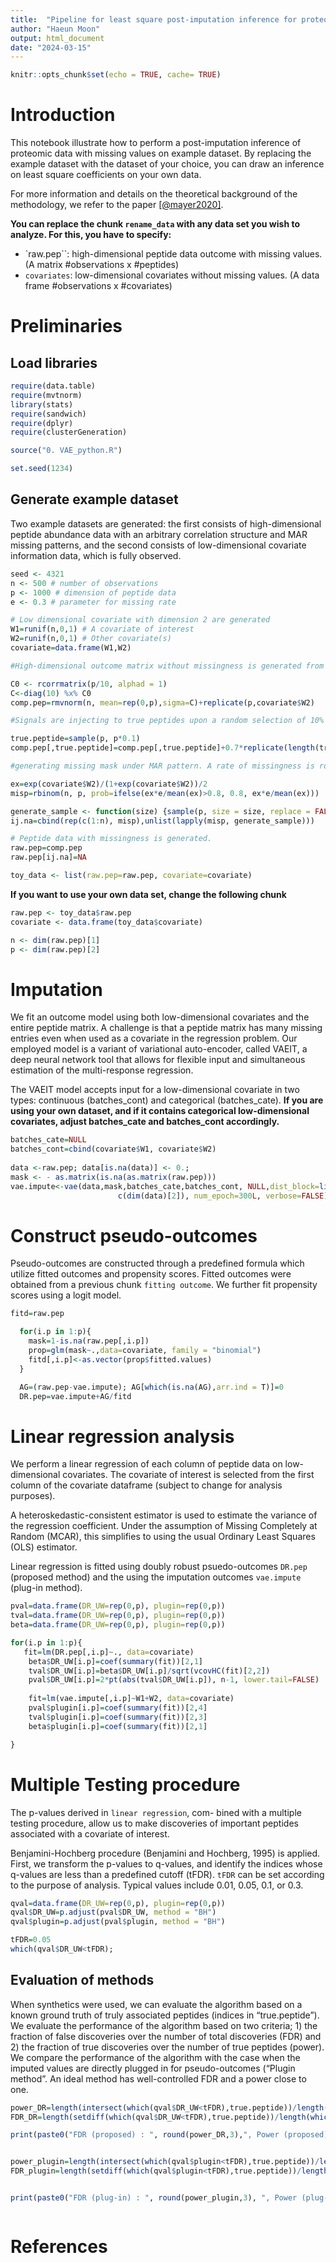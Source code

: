 ```yaml
---
title:  "Pipeline for least square post-imputation inference for proteomic data"
author: "Haeun Moon"
output: html_document
date: "2024-03-15"
---
```


```r
knitr::opts_chunk$set(echo = TRUE, cache= TRUE)
```

# Introduction

This notebook illustrate how to perform a post-imputation inference of proteomic data with missing values on example dataset. By replacing the example dataset with the dataset of your choice, you can draw an inference on least square coefficients on your own data.

For more information and details on the theoretical background of the methodology, we refer to the paper [[@mayer2020]](http://dx.doi.org/10.1214/20-AOAS1356).

**You can replace the chunk `rename_data` with any data set you wish to analyze. 
For this, you have to specify:**

- `raw.pep``: high-dimensional peptide data outcome with missing values. (A matrix #observations x #peptides)
- `covariates`: low-dimensional covariates without missing values. (A data frame #observations x #covariates)


# Preliminaries

## Load libraries

```r
require(data.table)
require(mvtnorm)
library(stats)
require(sandwich)
require(dplyr)
require(clusterGeneration)

source("0. VAE_python.R")

set.seed(1234)
```

## Generate example dataset

Two example datasets are generated: the first consists of high-dimensional peptide abundance data with an arbitrary correlation structure and MAR missing patterns, and the second consists of low-dimensional covariate information data, which is fully observed.

```r
seed <- 4321
n <- 500 # number of observations
p <- 1000 # dimension of peptide data 
e <- 0.3 # parameter for missing rate 
```


```r

# Low dimensional covariate with dimension 2 are generated
W1=runif(n,0,1) # A covariate of interest
W2=runif(n,0,1) # Other covariate(s) 
covariate=data.frame(W1,W2) 

#High-dimensional outcome matrix without missingness is generated from an arbitrary correlation structure 

C0 <- rcorrmatrix(p/10, alphad = 1) 
C<-diag(10) %x% C0
comp.pep=rmvnorm(n, mean=rep(0,p),sigma=C)+replicate(p,covariate$W2)

#Signals are injecting to true peptides upon a random selection of 10% of total peptides.

true.peptide=sample(p, p*0.1) 
comp.pep[,true.peptide]=comp.pep[,true.peptide]+0.7*replicate(length(true.peptide),covariate$W1) 

#generating missing mask under MAR pattern. A rate of missingness is roughly around a tuning parameter, denoted as 'e.' If a certain peptide has an excessively high rate of missingness, imputation models will not work satisfactorily. Therefore, we set a ceiling on the missing rate (default is 0.8).

ex=exp(covariate$W2)/(1+exp(covariate$W2))/2
misp=rbinom(n, p, prob=ifelse(ex*e/mean(ex)>0.8, 0.8, ex*e/mean(ex)))

generate_sample <- function(size) {sample(p, size = size, replace = FALSE)}
ij.na=cbind(rep(c(1:n), misp),unlist(lapply(misp, generate_sample)))

# Peptide data with missingness is generated.   
raw.pep=comp.pep
raw.pep[ij.na]=NA

toy_data <- list(raw.pep=raw.pep, covariate=covariate)
```

**If you want to use your own data set, change the following chunk**

```r
raw.pep <- toy_data$raw.pep
covariate <- data.frame(toy_data$covariate)

n <- dim(raw.pep)[1]
p <- dim(raw.pep)[2]
```

# Imputation

We fit an outcome model using both low-dimensional covariates and the entire peptide matrix. A challenge is that a peptide matrix has many missing entries even when used as a covariate in the regression problem. Our employed model is a variant of variational auto-encoder, called VAEIT, a deep neural network tool that allows for flexible input and simultaneous estimation of the multi-response regression.

The VAEIT model accepts input for a low-dimensional covariate in two types: continuous (batches_cont) and categorical (batches_cate). **If you are using your own dataset, and if it contains categorical low-dimensional covariates, adjust batches_cate and batches_cont accordingly.**

```r

batches_cate=NULL
batches_cont=cbind(covariate$W1, covariate$W2)
        
data <-raw.pep; data[is.na(data)] <- 0.;
mask <- - as.matrix(is.na(as.matrix(raw.pep)))
vae.impute<-vae(data,mask,batches_cate,batches_cont, NULL,dist_block=list('Gaussian'),
                        c(dim(data)[2]), num_epoch=300L, verbose=FALSE)[[1]]


```

# Construct pseudo-outcomes

Pseudo-outcomes are constructed through a predefined formula which utilize fitted outcomes and propensity scores. Fitted outcomes were obtained from a previous chunk `fitting outcome`. We further fit propensity scores using a logit model.

```r

fitd=raw.pep

  for(i.p in 1:p){
    mask=1-is.na(raw.pep[,i.p])
    prop=glm(mask~.,data=covariate, family = "binomial")
    fitd[,i.p]<-as.vector(prop$fitted.values)
  }

  AG=(raw.pep-vae.impute); AG[which(is.na(AG),arr.ind = T)]=0
  DR.pep=vae.impute+AG/fitd 

```


# Linear regression analysis

We perform a linear regression of each column of peptide data on low-dimensional covariates. The covariate of interest is selected from the first column of the covariate dataframe (subject to change for analysis purposes).

A heteroskedastic-consistent estimator is used to estimate the variance of the regression coefficient. Under the assumption of Missing Completely at Random (MCAR), this simplifies to using the usual Ordinary Least Squares (OLS) estimator.

Linear regression is fitted using doubly robust psuedo-outcomes `DR.pep` (proposed method) and the using the imputation outcomes `vae.impute` (plug-in method).  

```r


pval=data.frame(DR_UW=rep(0,p), plugin=rep(0,p))
tval=data.frame(DR_UW=rep(0,p), plugin=rep(0,p))
beta=data.frame(DR_UW=rep(0,p), plugin=rep(0,p))

for(i.p in 1:p){
   fit=lm(DR.pep[,i.p]~., data=covariate)
    beta$DR_UW[i.p]=coef(summary(fit))[2,1] 
    tval$DR_UW[i.p]=beta$DR_UW[i.p]/sqrt(vcovHC(fit)[2,2])
    pval$DR_UW[i.p]=2*pt(abs(tval$DR_UW[i.p]), n-1, lower.tail=FALSE) 
    
    fit=lm(vae.impute[,i.p]~W1+W2, data=covariate)
    pval$plugin[i.p]=coef(summary(fit))[2,4] 
    tval$plugin[i.p]=coef(summary(fit))[2,3] 
    beta$plugin[i.p]=coef(summary(fit))[2,1] 

}

```

# Multiple Testing procedure


The p-values derived in `linear regression`, com-
bined with a multiple testing procedure, allow us to make discoveries of important peptides associated with a covariate of interest.

Benjamini-Hochberg procedure (Benjamini and Hochberg, 1995) is applied. First, we transform the p-values to q-values, and identify the indices whose q-values are less than a predefined cutoff (tFDR). `tFDR` can be set according to the purpose of analysis. Typical values include 0.01, 0.05, 0.1, or 0.3.

```r

qval=data.frame(DR_UW=rep(0,p), plugin=rep(0,p))
qval$DR_UW=p.adjust(pval$DR_UW, method = "BH")
qval$plugin=p.adjust(pval$plugin, method = "BH")

tFDR=0.05
which(qval$DR_UW<tFDR);

```

## Evaluation of methods

When synthetics were used, we can evaluate the algorithm based on a known ground truth of truly associated peptides (indices in "true.peptide"). We evaluate the performance of the algorithm based on two criteria; 1) the fraction of false discoveries over the number of total discoveries (FDR) and 2) the fraction of true discoveries over the number of true peptides (power). We compare the performance of the algorithm with the case when the imputed values are directly plugged in for pseudo-outcomes ("Plugin method". An ideal method has well-controlled FDR and a power close to one. 

```r

power_DR=length(intersect(which(qval$DR_UW<tFDR),true.peptide))/length(true.peptide)
FDR_DR=length(setdiff(which(qval$DR_UW<tFDR),true.peptide))/length(which(qval$DR_UW<tFDR))

print(paste0("FDR (proposed) : ", round(power_DR,3),", Power (proposed) : ", round(FDR_DR,3) ))


power_plugin=length(intersect(which(qval$plugin<tFDR),true.peptide))/length(true.peptide)
FDR_plugin=length(setdiff(which(qval$plugin<tFDR),true.peptide))/length(which(qval$plugin<tFDR))


print(paste0("FDR (plug-in) : ", round(power_plugin,3), ", Power (plug-in) : ", round(FDR_plugin,3)))



```

# References
